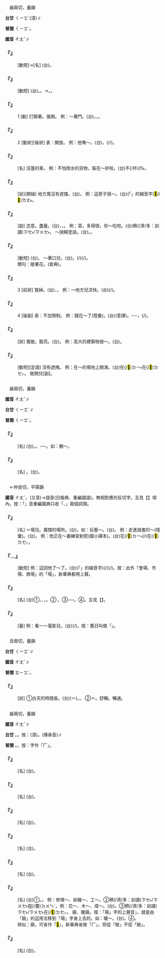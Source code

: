 
=={{ruby|敞|ㄔㄤˇ}}==

　齒兩切，養韻

'''台甘''' <rt>ㄑㄧㆲˋ</rt>{{ruby|。|ㄑㄧㄤˋ}}(漳)∥

'''普閩''' <rt>ㄑㄧㆲˋ</rt>。

'''國音''' <rt>ㄔㄤˇ</rt>∥

    

==='''『{{ruby|敞|ㄔㄤˇ}}{{ruby|笑|ㄒㄧㄠˋ}}{{ruby|兒|ㄦ}}』'''===
: [動短]→[名] (台){{ruby|大|ㄉㄨㄚ˫}}{{ruby|笑|ㄑㄧㄜ˪}}。
    

==='''『{{ruby|敞|ㄔㄤˇ}}{{ruby|著|·ㄓㄜ}}{{ruby|懷|ㄏㄨㄞˊ}}』'''===
: [動短] (台){{ruby|胸|ㄏㄧㄥ}}{{ruby|前|ㄐㄧㄥˊ}}{{ruby|無|ㆠㄜˊ}}{{ruby|紐|ㄌㄧㄨˋ}}{{ruby|紐|ㄌㄧㄨˋ}}{{ruby|仔|ㄚ}}。{{ruby|獻|ㄏㄧㄢ˪}}{{ruby|開|ㄎㄨㄧ}}{{ruby|胸|ㄏㄧㄥ}}{{ruby|前|ㄐㄧㄥˊ}}。→{{ruby|現|ㄏㄧㄢ˫}}{{ruby|胸|ㄏㄧㄥ}}。{{ruby|獻|ㄏㄧㄢ˪}}{{ruby|胸|ㄏㄧㄥ}}。
    

==='''『{{ruby|敞|ㄔㄤˇ}}』'''===
:1  [動] 打開著。張開。 例：～著門。(台){{ruby|門|ㄇㆭˊ}}{{ruby|放|ㄅㄤ˪}}{{ruby|開|ㄎㄨㄧ}}{{ruby|開|ㄎㄨㄧ}}。{{ruby|門|ㄇㆭˊ}}{{ruby|開|ㄎㄨㄧ}}{{ruby|開|ㄎㄨㄧ}}，{{ruby|無|ㆠㄜˊ}}{{ruby|關|ㄍㄨㆪ/ㄍㄨㆮ}}{{ruby|咧|ㄌㆤ˪}}。
    

==='''『{{ruby|敞|ㄔㄤˇ}}』'''===
:2  [動狀][後狀] 表：開放。 例：他嘴～。(台){{ruby|伊|ㄧ}}{{ruby|<mark>&#xf8fbe;</mark>|ㄏㄧㆵ}}{{ruby|枝|ㄍㄧ}}{{ruby|嘴|ㄘㄨㄧ˪}}，{{ruby|開|ㄎㄨㄧ}}{{ruby|<mark>&#xffbd4;</mark>|ㄏㄧㄚ}}{{ruby|<mark>&#xffbd4;</mark>|ㄏㄧㄚ}}(/{{ruby|亂|ㄌㄨㄢ˫}}{{ruby|亂|ㄌㄨㄢ˫}}{{ruby|講|ㄍㆲˋ}}/{{ruby|胡|ㄏㆦˊ}}{{ruby|拉|ㄌㄚ˪}}{{ruby|圾|ㄙㄚㆴ}})。
    

==='''『{{ruby|敞|ㄔㄤˇ}}{{ruby|車|ㄔㄜ}}』'''===
: [名] 沒蓬{{ruby|子|·ㄗˇ}}的車。 例：不怕雨水的貨物，裝在～好啦。(台)不(/伓)<rt>ㆬ˫</rt>{{ruby|驚|ㄍㄧㆩ}}{{ruby|沃|ㄚㆶ}}{{ruby|<mark>&#xffc68;</mark>|ㄉㆰˊ}}{{ruby|丌|ㆤ}}{{ruby|貨|ㄏㄨㆤ˪/ㄏㆤ˪}}{{ruby|物|ㆠㄨㆵ ͘}}{{ruby|會|ㄨㆤ˫/ㆤ˫}}{{ruby|用|ㄧㄥ˫/ㄧㆲ˫}}{{ruby|得|ㄉㄧㆵ}}{{ruby|裝|ㄗㆭ}}{{ruby|落|ㄌㄜㆷ ͘}}{{ruby|去|·ㄎㄧ˪}}{{ruby|無|ㆠㄜˊ}}{{ruby|蓋|ㄎㆰ˪}}{{ruby|蓬|ㄆㄤˊ}}{{ruby|丌|ㆤ}}{{ruby|車|ㄑㄧㄚ}}。
    

==='''『{{ruby|寬|ㄎㄨㄢ}}{{ruby|敞|ㄔㄤˇ}}』'''===
: [狀](類組) 地方寬{{ruby|綽|ㄔㄨㄛˋ}}沒有遮擋。(台){{ruby|所|ㄙㆦˋ}}{{ruby|在|ㄗㄞ˫}}{{ruby|開|ㄎㄨㄧ}}{{ruby|闊|ㄎㄨㄚㆷ}}{{ruby|無|ㆠㄜˊ}}{{ruby|遮|ㄌㄧㄚ}}{{ruby|截|ㄗㄚㆷ ͘}}。 例：這房子很～。(台){{ruby|<mark>&#xffb50;</mark>|ㄐㄧㆵ}}(「{{ruby|此|ㄐㄧˋ}}{{ruby|一|ㄐㄧㆵ ͘}}」的縮音字){{ruby|間|ㄍㄧㄥ}}{{ruby|厝|ㄘㄨ˪}}{{ruby|真|ㄐㄧㄣ}}{{ruby|開|ㄎㄨㄧ}}{{ruby|闊|ㄎㄨㄚㆷ}}{{ruby|挑|ㄊㄧㄠ}}<mark>&#xf9861;</mark>(/<mark>&#xf90f0;</mark>)<rt>ㄌㄤ˫</rt>。
    

==='''『{{ruby|敞|ㄔㄤˇ}}{{ruby|開|ㄎㄞ}}{{ruby|兒|ㄦ}}』'''===
: [副] 恣意。盡量。(台){{ruby|盡|ㄐㄧㄣ˫}}{{ruby|量|ㄌㄧㆲ˫}}{{ruby|免|ㆠㄧㄢˋ}}{{ruby|細|ㄙㄨㆤ˪/ㄙㆤ˪}}{{ruby|膩|ㄌㄧ˫/ㆢㄧ˫}}，{{ruby|愛|ㄞ˪}}{{ruby|按|ㄢ˪}}{{ruby|怎|ㄗㄨㆩˋ}}{{ruby|著|ㄉㄧㄜㆷ ͘}}{{ruby|按|ㄢ˪}}{{ruby|怎|ㄗㄨㆩˋ}}，{{ruby|汝|ㄌㄧˋ}}{{ruby|做|ㄗㄨㆤ˪/ㄗㄜ˪}}{{ruby|汝|ㄌㄧˋ}}{{ruby|做|ㄗㄨㆤ˪/ㄗㄜ˪}}。 例：菜，多得很，你～吃吧。(台){{ruby|菜|ㄘㄞ˪}}{{ruby|真|ㄐㄧㄣ}}穧(/濟/多：訓讀)<rt>ㄗㆤ˫/ㄗㄨㆤ˫</rt>{{ruby|咧|ㄌㆤ˪/ㄉㆤㆷ ͘}}{{ruby|汝|ㄌㄧˋ}}{{ruby|做|ㄗㄨㆤ˪/ㄗㄜ˪}}{{ruby|汝|ㄌㄧˋ}}{{ruby|食|ㄐㄧㄚㆷ ͘}}。 ～說糊塗話。(台){{ruby|戇|ㆣㆲ˫}}{{ruby|話|ㄨㆤ˫}}{{ruby|據|ㄍㄧ˪/ㄍㄨ˪}}{{ruby|在|ㄗㄞ˫}}{{ruby|汝|ㄌㄧˋ}}{{ruby|侂|ㄉㆥ˪/ㄉㆪ˪}}。{{ruby|<mark>&#xffa49;</mark>|ㆠㆤㆷ/ㆠㄨㆤㆷ}}{{ruby|練|ㄌㄧㄢ˫}}{{ruby|戇|ㆣㆲ˫}}{{ruby|話|ㄨㆤ˫}}{{ruby|做|ㄗㄨㆤ˪/ㄗㄜ˪}}{{ruby|汝|ㄌㄧˋ}}{{ruby|練|ㄌㄧㄢ˫}}。
    

==='''『{{ruby|敞|ㄔㄤˇ}}{{ruby|口|ㄎㄡˇ}}{{ruby|兒|ㄦ}}』'''===
: [動短] (台){{ruby|袋|ㄉㆤ˫}}{{ruby|仔|ㄚ}}{{ruby|囊|ㄌㆲˊ}}{{ruby|無|ㆠㄜˊ}}{{ruby|封|ㄏㆲ}}{{ruby|嘴|ㄘㄨㄧ˪}}。 ～著口兒。(台){{ruby|嘴|ㄘㄨㄧ˪}}{{ruby|仔|ㄚ}}{{ruby|開|ㄎㄨㄧ}}{{ruby|開|ㄎㄨㄧ}}。{{ruby|是|ㄒㄧ˫}}{{ruby|講|ㄍㆲˋ}}{{ruby|→|ㄍㆲ}}{{ruby|載|ㄉㄞ˫}}(/{{ruby|戴|ㄉㄞ˪}}){{ruby|事|ㄐㄧ˪}}(/{{ruby|事|ㄉㄞ˫}}{{ruby|情|ㄐㄧ˪}}){{ruby|猶|ㄧㄠˋ}}{{ruby|未|ㆠㆤ˫/ㆠㄨㆤ˫}}{{ruby|解|ㄍㄞˋ}}{{ruby|決|ㄍㄨㄚㆵ}}。
:類句：敞著花。(倉典)。
:
    

==='''『{{ruby|敞|ㄔㄤˇ}}』'''===
:3  [前狀] 寬綽。(台){{ruby|開|ㄎㄨㄧ}}{{ruby|闊|ㄎㄨㄚㆷ}}、{{ruby|<mark>&#xf90f0;</mark>|ㄌㆲ˪}}{{ruby|<mark>&#xf90f1;</mark>|ㄎㆲ˪}}。 例：～地方兒涼快。(台){{ruby|開|ㄎㄨㄧ}}{{ruby|闊|ㄎㄨㄚㆷ}}{{ruby|丌|ㆤ}}{{ruby|所|ㄙㆦˋ}}{{ruby|在|ㄗㄞ˫}}{{ruby|較|ㄎㄚㆷ}}{{ruby|清|ㄑㄧㄥ}}{{ruby|涼|ㄌㄧㄤˊ}}(/{{ruby|秋|ㄑㄧㄜ}}{{ruby|凊|ㄑㄧㄣ˪}})。
    

==='''『{{ruby|敞|ㄔㄤˇ}}』'''===
:4  [後副] 表：不加限制。 例：錢花～了(陸彙)。(台){{ruby|錢|ㄐㆪˊ}}{{ruby|用|ㄧㄥ˫/ㄧㆲ˫}}{{ruby|無|ㆠㄜˊ}}{{ruby|算|ㄙㆭ˪}}(意譯)。──{{ruby|一|ㄧㆵ}}{{ruby|直|ㄉㄧㆵ ͘}}{{ruby|用|ㄧㄥ˫/ㄧㆲ˫}}，{{ruby|糝|ㄙㆰˋ}}{{ruby|用|ㄧㄥ˫/ㄧㄥ˫}}(/{{ruby|毀|ㄏㄨㄧˋ}})。
    

==='''『{{ruby|敞|ㄔㄤˇ}}{{ruby|亮|·ㄌㄧㄤˋ}}』'''===
: [狀] 寬敞。豁亮。(台){{ruby|通|ㄊㄤ}}{{ruby|光|ㄍㆭ}}。 例：高大的建築物很～。(台){{ruby|大|ㄉㄨㄚ˫}}{{ruby|間|ㄍㄧㄥ}}{{ruby|厝|ㄘㄨ˪}}{{ruby|較|ㄎㄚㆷ}}{{ruby|通|ㄊㄤ}}{{ruby|光|ㄍㆭ}}。
    

==='''『{{ruby|敞|ㄔㄤˇ}}{{ruby|開|ㄎㄞ}}』'''===
: [動短][定語] 沒有遮掩。 例：在～的場地上開演。(台){{ruby|踮|ㄉㄧㆰ˪}}在(/<mark>&#xf9853;</mark>)<rt>ㄉㄧ˫</rt>{{ruby|開|ㄎㄨㄧ}}{{ruby|闊|ㄎㄨㄚㆷ}}{{ruby|丌|ㆤ}}{{ruby|空|ㄎㄤ˪}}{{ruby|地|ㄉㄨㆤ˫/ㄉㆤ˫}}{{ruby|仔|ㄚ}}在(/<mark>&#xf9549;</mark>)<rt>ㄉㆤㆷ</rt>{{ruby|搬|ㄅㄨㆩ}}{{ruby|戲|ㄏㄧ˪}}。 敞開兒[副]。
    

=={{ruby|氅|ㄔㄤˇ}}==

　齒兩切，養韻

'''國音''' <rt>ㄔㄤˇ</rt>∥

'''台甘''' <rt>ㄑㄧㆲˋ</rt>∥

'''普閩''' <rt>ㄑㄧㆲˋ</rt>。

    

==='''『{{ruby|氅|ㄔㄤˇ}}』'''===
: [名] (台){{ruby|利|ㄌㄧ˫}}{{ruby|用|ㄧㆲ˫}}{{ruby|鳥|ㄐㄧㄠˋ}}{{ruby|毛|ㄇㆭˊ}}{{ruby|做|ㄗㄨㆤ˪/ㄗㄜ˪}}{{ruby|成|ㄒㄧㄥˊ}}{{ruby|丌|ㆤ}}{{ruby|衫|ㄙㆩ}}。{{ruby|用|ㄧㄥ˫/ㄧㆲ˫}}{{ruby|鳥|ㄐㄧㄠˋ}}{{ruby|毛|ㄇㆭˊ}}{{ruby|做|ㄗㄨㆤ˪/ㄗㄜ˪}}{{ruby|裏|ㄌㄧˋ}}{{ruby|丌|ㆤ}}{{ruby|裘|ㄏㄧㄨˊ}}。──{{ruby|鳥|ㄐㄧㄠˋ}}{{ruby|毛|ㄇㆭˊ}}{{ruby|衫|ㄙㆩ}}。如：鶴～。
    

==='''『{{ruby|大|ㄉㄚˋ}}{{ruby|氅|ㄔㄤˇ}}』'''===
: [名] {{ruby|大|ㄉㄚˋ}}{{ruby|衣|ㄧ}}。(台){{ruby|外|ㆣㄨㄚ˫}}{{ruby|套|ㄊㄜ˪}}。
    

=={{ruby|場|ㄔㄤˇ}}==

　←仲良切，平陽韻{{ruby|＝|ㄔㄤˊ}}

'''國音''' <rt>ㄔㄤˇ</rt>。(又音){{ruby|場|ㄔㄤˊ}}→語音(日報典、重編國語)。無相對應的反切字。互見【{{ruby|場|ㄔㄤˊ}}】項內。按：「{{ruby|場|ㄔㄤˇ}}」音重編國典只收「{{ruby|場|ㄔㄤˇ}}{{ruby|子|·ㄗˇ}}、{{ruby|場|ㄔㄤˇ}}{{ruby|租|ㄗㄨ}}」兩個詞頭。

    

==='''『{{ruby|場|ㄔㄤˇ}}{{ruby|子|·ㄗˇ}}』'''===
: [名] ＝場兒。廣闊的場所。(台){{ruby|開|ㄎㄨㄧ}}{{ruby|闊|ㄎㄨㄚㆷ}}{{ruby|丌|ㆤ}}{{ruby|所|ㄙㆦˋ}}{{ruby|在|ㄗㄞ˫}}。如：玩藝～。(台){{ruby|變|ㄅㄧㄢ˪}}{{ruby|把|ㄅㄚˋ}}{{ruby|戲|ㄏㄧ˪}}{{ruby|扑|ㄆㄚㆷ}}{{ruby|拳|ㄍㄨㄣˊ}}{{ruby|賣|ㆠㄨㆤ˫/ㆠㆤ˫}}{{ruby|膏|ㄍㄜ/ㄍㆦ}}{{ruby|藥|ㄧㄜㆷ ͘}}{{ruby|丌|ㆤ}}{{ruby|場|ㄉㄧㆫˊ/ㄉㄧㆧˊ}}{{ruby|所|ㄙㆦˋ}}。 例：走進說書的～(陸彙)。(台){{ruby|行|ㄍㄧㆩˊ}}{{ruby|踏|ㄉㄚㆷ ͘}}{{ruby|入|ㆢㄧㆴ ͘/ㄌㄧㆴ ͘}}{{ruby|去|ㄎㄧ˪}}{{ruby|講|ㄍㄤˋ}}{{ruby|古|ㄍㆦˋ}}{{ruby|場|ㄉㄧㆫˊ/ㄉㄧㆧˊ}}。 例：他正在～裏練習射箭(國小課本)。(台){{ruby|伊|ㄧ}}在(/<mark>&#xf9853;</mark>)<rt>ㄉㄧ˫</rt>{{ruby|大|ㄉㄨㄚ˫}}{{ruby|埕|ㄉㄧㆩˊ}}(/{{ruby|曠|ㄎㄤ˪}}{{ruby|地|ㄉㄨㆤ˫/ㄉㆤ˫}}{{ruby|仔|ㄚ}})在(/<mark>&#xf9549;</mark>)<rt>ㄉㆤㆷ</rt>{{ruby|學|ㄜㆷ ͘}}{{ruby|射|ㄒㄧㄚ˫}}{{ruby|箭|ㄐㆪ˪}}。
    

==='''『{{ruby|落|ㄌㄚˋ}}…{{ruby|場|ㄔㄤˇ}}』'''===
: [動短] 例：這回他{{ruby|～|ㄌㄚˋ}}了～了。(台){{ruby|<mark>&#xffb50;</mark>|ㄐㄧㆵ}}(「{{ruby|此|ㄐㄧˋ}}{{ruby|一|ㄐㄧㆵ ͘}}」的縮音字)(/{{ruby|此|ㄐㄧㆵ}}){{ruby|擺|ㄅㄞˋ}}{{ruby|伊|ㄧ}}{{ruby|無|ㆠㄜˊ}}{{ruby|來|ㄌㄞˊ}}{{ruby|參|ㄘㆰ}}{{ruby|加|ㄍㄚ}}{{ruby|做|ㄗㄨㆤ˪/ㄗㄜ˪}}{{ruby|式|ㄒㄧㆤㆶ}}(/{{ruby|典|ㄉㄧㄢˋ}}{{ruby|禮|ㄌㆤˋ}})。按：此外「會場、市場、商場」的「場」，新華典都用上聲。
    

==='''『{{ruby|場|ㄔㄤˇ}}{{ruby|面|ㄇㄧㄢˋ}}』'''===
: [名] (台)①{{ruby|戲|ㄏㄧ˪}}{{ruby|劇|ㄍㄧㆦㆶ ͘}}、{{ruby|電|ㄉㄧㄢ˫}}{{ruby|影|ㄧㆩˋ}}{{ruby|中|ㄉㄧㆲ}}{{ruby|以|ㄧˋ}}{{ruby|登|ㄉㄧㄥ}}{{ruby|場|ㄉㄧㆧˊ/ㄉㄧㆫˊ}}{{ruby|人|ㆢㄧㄣˊ/ㄌㄧㄣˊ}}{{ruby|物|ㆠㄨㆵ ͘}}{{ruby|為|ㄨㄧˊ}}{{ruby|中|ㄉㄧㆲ}}{{ruby|心|ㄒㄧㆬ}}{{ruby|唱|ㄑㄧㆫ˪/ㄑㄧㆧ˪}}、{{ruby|做|ㄗㄨㆤ˪/ㄗㄜ˪}}，{{ruby|表|ㄅㄧㄠˋ}}{{ruby|演|ㄧㄢˋ}}{{ruby|所|ㄙㆦˋ}}{{ruby|構|ㄍㆦ˪}}{{ruby|成|ㄒㄧㄥˊ}}{{ruby|丌|ㆤ}}{{ruby|情|ㄐㄧㄥˊ}}{{ruby|景|ㄍㄧㄥˋ}}。②{{ruby|小|ㄒㄧㄠˋ}}{{ruby|說|ㄙㄨㄚㆵ}}{{ruby|等|ㄉㄧㄥˋ}}{{ruby|文|ㆠㄨㄣˊ}}{{ruby|學|ㄏㄚㆶ ͘}}{{ruby|作|ㄗㆦㆶ}}{{ruby|品|ㄆㄧㄣˋ}}{{ruby|中|ㄉㄧㆲ}}{{ruby|以|ㄧˋ}}{{ruby|人|ㆢㄧㄣˊ/ㄌㄧㄣˊ}}{{ruby|物|ㆠㄨㆵ ͘}}{{ruby|為|ㄨㄧˊ}} {{ruby|中|ㄉㄧㆲ}}{{ruby|心|ㄒㄧㆬ}}{{ruby|所|ㄙㆦˋ}}{{ruby|構|ㄍㆦ˪}}{{ruby|成|ㄒㄧㄥˊ}}{{ruby|丌|ㆤ}}{{ruby|活|ㄏㄨㄚㆵ ͘}}{{ruby|動|ㄉㆲ˫}}{{ruby|情|ㄐㄧㄥˊ}}{{ruby|形|ㄏㄧㄥˊ}}。③{{ruby|人|ㄌㄤˊ}}{{ruby|丌|ㆤ}}{{ruby|生|ㄒㄧㄥ}}{{ruby|活|ㄏㄨㄚㆵ ͘}}{{ruby|對|ㄉㄨㄧ˪}}{{ruby|外|ㆣㄨㄚ˫}}──{{ruby|外|ㆣㄨㄚ˫}}{{ruby|觀|ㄍㄨㄢ}}{{ruby|丌|ㆤ}}{{ruby|表|ㄅㄧㄠˋ}}{{ruby|現|ㄏㄧㄢ˫}}。④{{ruby|演|ㄧㄢˋ}}{{ruby|劇|ㄍㄧㆦㆶ ͘}}{{ruby|舞|ㆠㄨˋ}}{{ruby|台|ㄉㄞˊ}}{{ruby|上|ㄒㄧㆲ˫}}{{ruby|丌|ㆤ}}{{ruby|樂|ㆣㄚㆶ ͘}}{{ruby|部|ㄅㆦ˫}}。互見【{{ruby|場|ㄔㄤˊ}}{{ruby|面|ㄇㄧㄢˋ}}】。
    

==='''『{{ruby|場|ㄔㄤˇ}}』'''===
: [量] 例：看一～電影兒。(台){{ruby|看|ㄎㄨㆩ˪}}{{ruby|一|ㄐㄧㆵ ͘}}{{ruby|出|ㄘㄨㆵ}}(/{{ruby|場|ㄉㄧㆧˊ/ㄉㄧㆫˊ}}){{ruby|電|ㄉㄧㄢ˫}}{{ruby|影|ㄧㆩˋ}}。按：舊日叫做「{{ruby|活|ㄨㄚㆷ ͘}}{{ruby|動|ㄉㄤ˫}}」。
    

=={{ruby|昶|ㄔㄤˇ}}==

　丑兩切，養韻

'''台甘''' <rt>ㄑㄧㆲˋ</rt>∥

'''國音''' <rt>ㄔㄤˇ</rt>∥

'''普閩''' <rt>ㄊㄧㆲˋ</rt>。

    

==='''『{{ruby|昶|ㄔㄤˇ}}』'''===
: [狀] ①白天的時間長。(台){{ruby|日|ㆢㄧㆵ ͘/ㄌㄧㆵ ͘}}{{ruby|時|ㄒㄧ˪}}{{ruby|丌|ㆤ}}{{ruby|時|ㄒㄧˊ}}{{ruby|間|ㄍㄢ}}(＝{{ruby|日|ㆢㄧㆵ ͘/ㄌㄧㆵ ͘}}{{ruby|間|ㄍㄢ}}){{ruby|較|ㄎㄚㆷ}}{{ruby|長|ㄉㆭˊ}}。{{ruby|日|ㆢㄧㆵ ͘/ㄌㄧㆵ ͘}}{{ruby|頭|ㄊㄠˊ}}{{ruby|長|ㄉㆭˊ}}。 ②＝{{ruby|暢|ㄔㄤˋ}}。舒暢。暢通。
    

=={{ruby|廠|ㄔㄤˇ}}==

　齒兩切，養韻

'''國音''' <rt>ㄔㄤˇ</rt>∥

'''台甘''' {{ruby|(文)|ㄑㄧㆲˋ}}。{{ruby|(語)|ㄑㄧㆫˋ}}。按：{{ruby|(文)|ㄑㄧㄤˋ}}(漳)。{{ruby|(語)|ㄑㄧㆧˋ}}(傳承音)∥

'''普閩''' {{ruby|(文)|ㄑㄧㆲˋ}}。{{ruby|(白)|ㄑㄧㆫˋ}}。按：字作「厂」。

    

==='''『{{ruby|木|ㄇㄨˋ}}{{ruby|廠|ㄔㄤˇ}}』'''===
: [名] (台){{ruby|木|ㆠㆦㆶ ͘}}{{ruby|材|ㄗㄞˊ}}{{ruby|行|ㄏㄤˊ}}。
    

==='''『{{ruby|暖|ㄋㄨㄢˇ}}{{ruby|廠|ㄔㄤˇ}}』'''===
: [名] (台){{ruby|貧|ㄅㄧㄣˊ}}{{ruby|民|ㆠㄧㄣˊ}}{{ruby|收|ㄒㄧㄨ}}{{ruby|容|ㄧㆲˊ}}{{ruby|所|ㄙㆦˋ}}。
    

==='''『{{ruby|粥|ㄓㄡ}}{{ruby|廠|ㄔㄤˇ}}』'''===
: [名] (台){{ruby|施|ㄒㄧ}}{{ruby|捨|ㄒㄧㄚˋ}}{{ruby|糜|ㄇㄨㄞˊ}}{{ruby|粥|ㄐㄧㆦㆶ}}{{ruby|付|ㄏㆦ˫}}{{ruby|貧|ㄅㄧㄣˊ}}{{ruby|民|ㆠㄧㄣˊ}}{{ruby|丌|ㆤ}}{{ruby|配|ㄆㄨㆤ˪}}{{ruby|給|ㄍㄧㆴ}}{{ruby|所|ㄙㆦˋ}}。
    

==='''『{{ruby|茶|ㄔㄚˊ}}{{ruby|廠|ㄔㄤˇ}}』'''===
: [名] (台){{ruby|茶|ㄉㆤˊ}}{{ruby|棧|ㄗㄢ˪}}。
    

==='''『{{ruby|草|ㄘㄠˇ}}{{ruby|廠|ㄔㄤˇ}}』'''===
: [名] (台){{ruby|草|ㄘㄠˋ}}{{ruby|寮|ㄌㄧㄠˊ}}{{ruby|仔|ㄚ}}。
    

==='''『{{ruby|廠|ㄔㄤˇ}}』'''===
: [名] (台)①{{ruby|製|ㄗㆤ˪}}{{ruby|造|ㄗㄜ˫}}{{ruby|或|ㄧㄚㆷ ͘}}{{ruby|是|ㄒㄧ˫}}{{ruby|修|ㄒㄧㄨ}}{{ruby|理|ㄌㄧˋ}}{{ruby|機|ㄍㄨㄧ/ㄍㄧ}}{{ruby|器|ㄎㄧ˪}}{{ruby|丌|ㆤ}}{{ruby|所|ㄙㆦˋ}}{{ruby|在|ㄗㄞ˫}}。{{ruby|工|ㄍㄤ}}{{ruby|場|ㄉㄧㆧˊ/ㄉㄧㆫˊ}}。 例：修理～、紡織～、工～。②{{ruby|有|ㄨ˫}}{{ruby|真|ㄐㄧㄣ}}穧(/濟/多：訓讀)<rt>ㄗㆤ˫/ㄗㄨㆤ˫</rt>{{ruby|空|ㄎㄤ}}{{ruby|位|ㄨㄧ˫}}{{ruby|通|ㄊㄤ}}囤(/躉)<rt>ㄉㄨㄣˋ</rt>{{ruby|貨|ㄏㆤ˪/ㄏㄨㆤ˪}}{{ruby|丌|ㆤ}}{{ruby|店|ㄉㄧㆰ˪}}{{ruby|頭|ㄊㄠˊ}}。例：花～、木～、煤～。(台){{ruby|棧|ㄗㄢ˪}}{{ruby|間|ㄍㄧㄥ}}。③{{ruby|臨|ㄌㄧㆰˊ}}{{ruby|時|ㄒㄧˊ}}{{ruby|真|ㄐㄧㄣ}}穧(/濟/多：訓讀)<rt>ㄗㆤ˫/ㄗㄨㆤ˫</rt>{{ruby|人|ㄌㄤˊ}}在(/<mark>&#xf9549;</mark>)<rt>ㄉㆤㆷ</rt>{{ruby|出|ㄘㄨㆵ}}{{ruby|入|ㆢㄧㆴ ͘/ㄌㄧㆴ ͘}}{{ruby|丌|ㆤ}}{{ruby|所|ㄙㆦˋ}}{{ruby|在|ㄗㄞ˫}}。 廠、暖廠。按：「場」字的上聲音{{ruby|「|ㄔㄤˇ}}」，就是由「廠」的這用法移到「場」字身上去的。如：暖～。(台){{ruby|清|ㄑㄧㄥ}}{{ruby|代|ㄉㄞ˫}}{{ruby|丌|ㆤ}}{{ruby|貧|ㄅㄧㄣˊ}}{{ruby|民|ㆠㄧㄣˊ}}{{ruby|收|ㄒㄧㄨ}}{{ruby|容|ㄧㆲˊ}}{{ruby|所|ㄙㆦˋ}}。④{{ruby|像|ㄑㄧㆫ˫/ㄑㄧㆧ˫}}{{ruby|搭|ㄉㄚㆷ}}{{ruby|棚|ㄅㆥˊ}}{{ruby|丌|ㆤ}}{{ruby|草|ㄘㄠˋ}}{{ruby|寮|ㄌㄧㄠˊ}}{{ruby|仔|ㄚ}}。
:辨似：廠，可省作「<mark>&#xfa0bc;</mark>」，新華典省做「厂」，但從「敞」不從「敝」。
:
    

==='''『{{ruby|煤|ㄇㄟˊ}}{{ruby|廠|ㄔㄤˇ}}』'''===
: [名] (台){{ruby|炭|ㄊㄨㆩ˪}}{{ruby|行|ㄏㄤˊ}}。
    

